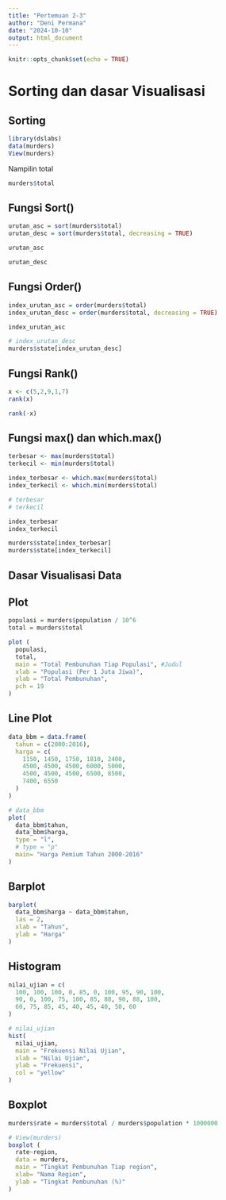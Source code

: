 ---
title: "Pertemuan 2-3"
author: "Deni Permana"
date: "2024-10-10"
output: html_document
---

```{r setup, include=FALSE}
knitr::opts_chunk$set(echo = TRUE)
```

# Sorting dan dasar Visualisasi

## Sorting

```{r}
library(dslabs)
data(murders)
View(murders)
```

Nampilin total

```{r}
murders$total
```

## Fungsi Sort()

```{r}
urutan_asc = sort(murders$total)
urutan_desc = sort(murders$total, decreasing = TRUE)

urutan_asc
```
```{r}
urutan_desc
```

## Fungsi Order()

```{r}
index_urutan_asc = order(murders$total)
index_urutan_desc = order(murders$total, decreasing = TRUE)

index_urutan_asc
```
```{r}
# index_urutan_desc
murders$state[index_urutan_desc]
```
## Fungsi Rank()

```{r}
x <- c(5,2,9,1,7)
rank(x)
```

```{r}
rank(-x)
```

## Fungsi max() dan which.max()

```{r}
terbesar <- max(murders$total)
terkecil <- min(murders$total)

index_terbesar <- which.max(murders$total)
index_terkecil <- which.min(murders$total)

# terbesar
# terkecil

index_terbesar
index_terkecil

murders$state[index_terbesar]
murders$state[index_terkecil]
```

## Dasar Visualisasi Data

## Plot

```{r}
populasi = murders$population / 10^6
total = murders$total

plot (
  populasi,
  total,
  main = "Total Pembunuhan Tiap Populasi", #Judul
  xlab = "Populasi (Per 1 Juta Jiwa)",
  ylab = "Total Pembunuhan",
  pch = 19
)

```

## Line Plot

```{r}
data_bbm = data.frame(
  tahun = c(2000:2016),
  harga = c(
    1150, 1450, 1750, 1810, 2400, 
    4500, 4500, 4500, 6000, 5000, 
    4500, 4500, 4500, 6500, 8500, 
    7400, 6550
  )
)

# data_bbm
plot(
  data_bbm$tahun,
  data_bbm$harga, 
  type = "l",
  # type = "p"
  main= "Harga Pemium Tahun 2000-2016"
)

```

## Barplot

```{r}
barplot(
  data_bbm$harga ~ data_bbm$tahun,
  las = 2,
  xlab = "Tahun",
  ylab = "Harga"
)

```

## Histogram

```{r}
nilai_ujian = c(
  100, 100, 100, 0, 85, 0, 100, 95, 90, 100,
  90, 0, 100, 75, 100, 85, 88, 90, 88, 100, 
  60, 75, 85, 45, 40, 45, 40, 50, 60
)

# nilai_ujian
hist(
  nilai_ujian,
  main = "Frekuensi Nilai Ujian",
  xlab = "Nilai Ujian",
  ylab = "Frekuensi",
  col = "yellow"
)
```

## Boxplot

```{r}
murders$rate = murders$total / murders$population * 1000000

# View(murders)
boxplot (
  rate~region,
  data = murders,
  main = "Tingkat Pembunuhan Tiap region",
  xlab= "Nama Region",
  ylab = "Tingkat Pembunuhan (%)"
)
```

